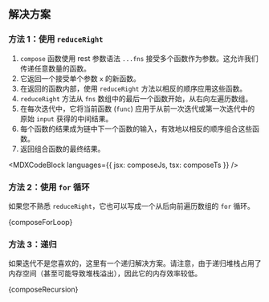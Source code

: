 

## 解决方案

### 方法 1：使用 `reduceRight`

1. `compose` 函数使用 rest 参数语法 `...fns` 接受多个函数作为参数。这允许我们传递任意数量的函数。
2. 它返回一个接受单个参数 `x` 的新函数。
3. 在返回的函数内部，使用 `reduceRight` 方法以相反的顺序应用这些函数。
4. `reduceRight` 方法从 `fns` 数组中的最后一个函数开始，从右向左遍历数组。
5. 在每次迭代中，它将当前函数 (`func`) 应用于从前一次迭代或第一次迭代中的原始 `input` 获得的中间结果。
6. 每个函数的结果成为链中下一个函数的输入，有效地以相反的顺序组合这些函数。
7. 返回组合函数的最终结果。

<MDXCodeBlock languages={{ jsx: composeJs, tsx: composeTs }} />

### 方法 2：使用 `for` 循环

如果您不熟悉 `reduceRight`，它也可以写成一个从后向前遍历数组的 `for` 循环。

<MDXCodeBlock>
  {composeForLoop}
</MDXCodeBlock>

### 方法 3：递归

如果迭代不是您喜欢的，这里有一个递归解决方案。请注意，由于递归堆栈占用了内存空间（甚至可能导致堆栈溢出），因此它的内存效率较低。

<MDXCodeBlock>
  {composeRecursion}
</MDXCodeBlock>
